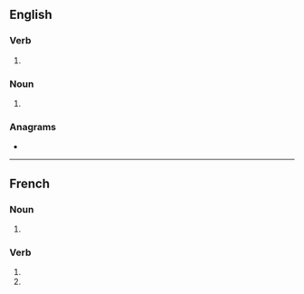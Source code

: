 {{also|dribblés}}

==English==

===Verb===
{{head|en|verb form}}

# {{en-third-person singular of|dribble}}

===Noun===
{{head|en|noun plural form}}

# {{plural of|dribble|lang=en}}

===Anagrams===
* {{l|en|dibblers}}

----

==French==

===Noun===
{{head|fr|noun plural form|g=?}}

# {{plural of|dribble|lang=fr}}

===Verb===
{{fr-verb-form}}

# {{inflection of|dribbler||2|s|pres|indc|lang=fr}}
# {{inflection of|dribbler||2|s|pres|subj|lang=fr}}